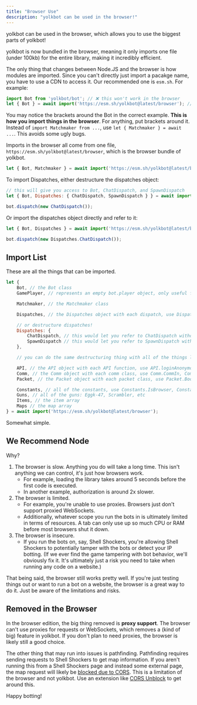 ```yaml
---
title: "Browser Use"
description: "yolkbot can be used in the browser!"
---
```


yolkbot can be used in the browser, which allows you to use the biggest parts of yolkbot!

yolkbot is now bundled in the browser, meaning it only imports one file (under 100kb) for the entire library, making it incredibly efficient.

The only thing that changes between Node.JS and the browser is how modules are imported. Since you can't directly just import a pacakge name, you have to use a CDN to access it. Our recommended one is `esm.sh`. For example:

```js
import Bot from 'yolkbot/bot'; // ❌ this won't work in the browser
let { Bot } = await import('https://esm.sh/yolkbot@latest/browser'); // ✅ this is the proper method of browser importing
```

<Note>You may notice the brackets around the Bot in the correct example. **This is how you import things in the browser**. For anything, put brackets around it. Instead of `import Matchmaker from ...`, use `let { Matchmaker } = await ...`. This avoids some ugly bugs.</Note>

Imports in the browser all come from one file, `https://esm.sh/yolkbot@latest/browser`, which is the browser bundle of yolkbot.

```js
let { Bot, Matchmaker } = await import('https://esm.sh/yolkbot@latest/browser');
```

To import Dispatches, either destructure the dispatches object:

```js
// this will give you access to Bot, ChatDispatch, and SpawnDispatch
let { Bot, Dispatches: { ChatDispatch, SpawnDispatch } } = await import('https://esm.sh/yolkbot@latest/browser');

bot.dispatch(new ChatDispatch());
```

Or import the dispatches object directly and refer to it:

```js
let { Bot, Dispatches } = await import('https://esm.sh/yolkbot@latest/browser');

bot.dispatch(new Dispatches.ChatDispatch());
```

## Import List
These are all the things that can be imported.

```js
let {
    Bot, // the Bot class
    GamePlayer, // represents an empty bot.player object, only useful for typing

    Matchmaker, // the Matchmaker class

    Dispatches, // the Dispatches object with each dispatch, use Dispatches.ChatDispatch

    // or destructure dispatches!
    Dispatches: {
        ChatDispatch, // this would let you refer to ChatDispatch without the "Dispatches." prefix
        SpawnDispatch // this would let you refer to SpawnDispatch without the "Dispatches." prefix
    },

    // you can do the same destructuring thing with all of the things like API, Comm, etc that are objects

    API, // the API object with each API function, use API.loginAnonymously, API.loginWithCredentials, etc
    Comm, // the Comm object with each comm class, use Comm.CommIn, Comm.CommOut, Comm.Code, etc
    Packet, // the Packet object with each packet class, use Packet.BootPacket, Packet.ChatPacket, etc

    Constants, // all of the constants, use Constants.IsBrowser, Constants.GunList, etc
    Guns, // all of the guns: Eggk-47, Scrambler, etc
    Items, // the item array
    Maps // the map array
} = await import('https://esm.sh/yolkbot@latest/browser');
```

Somewhat simple.

## We Recommend Node
Why?

1. The browser is slow. Anything you do will take a long time. This isn't anything we can control, it's just how browsers work.
    - For example, loading the library takes around 5 seconds before the first code is executed.
    - In another example, authorization is around 2x slower.
2. The browser is limited.
    - For example, you're unable to use proxies. Browsers just don't support proxied WebSockets.
    - Additionally, whatever scope you run the bots in is ultimately limited in terms of resources. A tab can only use up so much CPU or RAM before most browsers shut it down.
3. The browser is insecure.
    - If you run the bots on, say, Shell Shockers, you're allowing Shell Shockers to potentially tamper with the bots or detect your IP botting. (If we ever find the game tampering with bot behavior, we'll obviously fix it. It's ultimately just a risk you need to take when running any code on a website.)

That being said, the browser still works pretty well. If you're just testing things out or want to run a bot on a website, the browser is a great way to do it. Just be aware of the limitations and risks.

## Removed in the Browser
In the browser edition, the big thing removed is **proxy support**. The browser can't use proxies for requests or WebSockets, which removes a (kind of big) feature in yolkbot. If you don't plan to need proxies, the browser is likely still a good choice.

The other thing that may run into issues is pathfinding. Pathfinding requires sending requests to Shell Shockers to get map information. If you aren't running this from a Shell Shockers page and instead some external page, the map request will likely be [blocked due to CORS](https://docs.aws.amazon.com/AmazonS3/latest/userguide/cors.html). This is a limitation of the browser and not yolkbot. Use an extension like [CORS Unblock](https://chromewebstore.google.com/detail/cors-unblock/lfhmikememgdcahcdlaciloancbhjino) to get around this.

Happy botting!